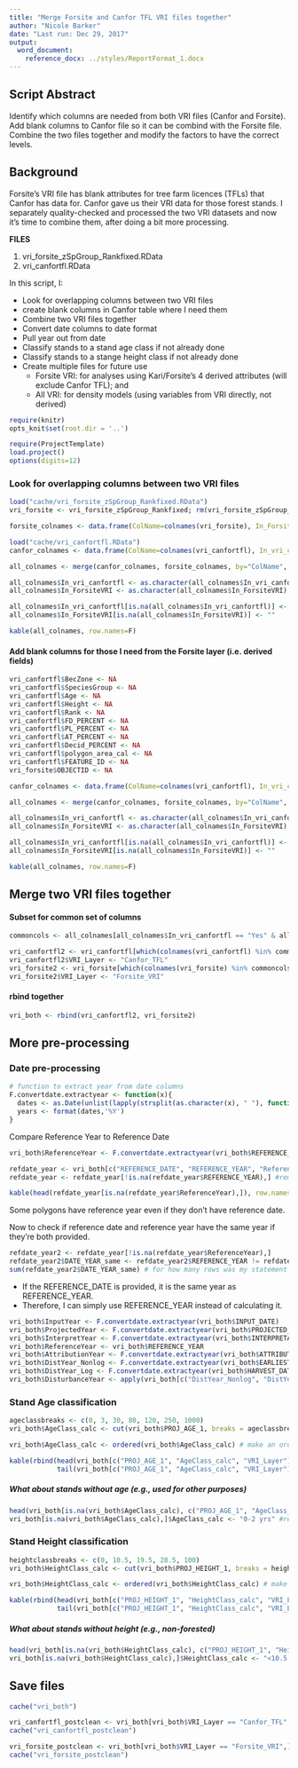 ```yaml
---
title: "Merge Forsite and Canfor TFL VRI files together"
author: "Nicole Barker"
date: "Last run: Dec 29, 2017"
output: 
  word_document:
    reference_docx: ../styles/ReportFormat_1.docx
---
```


## Script Abstract
Identify which columns are needed from both VRI files (Canfor and Forsite). Add blank columns to Canfor file so it can be combind with the Forsite file. Combine the two files together and modify the factors to have the correct levels. 

## Background

Forsite's VRI file has blank attributes for tree farm licences (TFLs) that Canfor has data for. Canfor gave us their VRI data for those forest stands. I separately quality-checked and processed the two VRI datasets and now it's time to combine them, after doing a bit more processing. 

**FILES**

1. vri_forsite_zSpGroup_Rankfixed.RData
2. vri_canfortfl.RData

In this script, I: 

* Look for overlapping columns between two VRI files
* create blank columns in Canfor table where I need them
* Combine two VRI files together
* Convert date columns to date format 
* Pull year out from date
* Classify stands to a stand age class if not already done
* Classify stands to a stange height class if not already done
* Create multiple files for future use 
    * Forsite VRI: for analyses using Kari/Forsite's 4 derived attributes (will exclude Canfor TFL); and
    * All VRI: for density models (using variables from VRI directly, not derived)


``` r
require(knitr)
opts_knit$set(root.dir = '..')
```

``` r
require(ProjectTemplate)
load.project()
options(digits=12)
```

### Look for overlapping columns between two VRI files

``` r
load("cache/vri_forsite_zSpGroup_Rankfixed.RData")
vri_forsite <- vri_forsite_zSpGroup_Rankfixed; rm(vri_forsite_zSpGroup_Rankfixed)

forsite_colnames <- data.frame(ColName=colnames(vri_forsite), In_ForsiteVRI=as.character("Yes"))

load("cache/vri_canfortfl.RData")
canfor_colnames <- data.frame(ColName=colnames(vri_canfortfl), In_vri_canfortfl=as.character("Yes"))
```

``` r
all_colnames <- merge(canfor_colnames, forsite_colnames, by="ColName", all=T)

all_colnames$In_vri_canfortfl <- as.character(all_colnames$In_vri_canfortfl)
all_colnames$In_ForsiteVRI <- as.character(all_colnames$In_ForsiteVRI)

all_colnames$In_vri_canfortfl[is.na(all_colnames$In_vri_canfortfl)] <- ""
all_colnames$In_ForsiteVRI[is.na(all_colnames$In_ForsiteVRI)] <- ""

kable(all_colnames, row.names=F)
```

#### Add blank columns for those I need from the Forsite layer (i.e. derived fields)

``` r
vri_canfortfl$BecZone <- NA                 
vri_canfortfl$SpeciesGroup <- NA
vri_canfortfl$Age <- NA
vri_canfortfl$Height <- NA
vri_canfortfl$Rank <- NA
vri_canfortfl$FD_PERCENT <- NA
vri_canfortfl$PL_PERCENT <- NA
vri_canfortfl$AT_PERCENT <- NA
vri_canfortfl$Decid_PERCENT <- NA
vri_canfortfl$polygon_area_cal <- NA
vri_canfortfl$FEATURE_ID <- NA
vri_forsite$OBJECTID <- NA

canfor_colnames <- data.frame(ColName=colnames(vri_canfortfl), In_vri_canfortfl=as.character("Yes"))

all_colnames <- merge(canfor_colnames, forsite_colnames, by="ColName", all=T)

all_colnames$In_vri_canfortfl <- as.character(all_colnames$In_vri_canfortfl)
all_colnames$In_ForsiteVRI <- as.character(all_colnames$In_ForsiteVRI)

all_colnames$In_vri_canfortfl[is.na(all_colnames$In_vri_canfortfl)] <- ""
all_colnames$In_ForsiteVRI[is.na(all_colnames$In_ForsiteVRI)] <- ""

kable(all_colnames, row.names=F)
```

## Merge two VRI files together

#### Subset for common set of columns
``` r
commoncols <- all_colnames[all_colnames$In_vri_canfortfl == "Yes" & all_colnames$In_ForsiteVRI == "Yes",]$ColName

vri_canfortfl2 <- vri_canfortfl[which(colnames(vri_canfortfl) %in% commoncols)]
vri_canfortfl2$VRI_Layer <- "Canfor_TFL"
vri_forsite2 <- vri_forsite[which(colnames(vri_forsite) %in% commoncols)]
vri_forsite2$VRI_Layer <- "Forsite_VRI"
```

#### rbind together

``` r
vri_both <- rbind(vri_canfortfl2, vri_forsite2)
```

## More pre-processing

### Date pre-processing

``` r
# function to extract year from date columns
F.convertdate.extractyear <- function(x){
  dates <- as.Date(unlist(lapply(strsplit(as.character(x), " "), function(y) {y[1]})), format="%m/%d/%Y")
  years <- format(dates,'%Y')
}
```


Compare Reference Year to Reference Date
``` r
vri_both$ReferenceYear <- F.convertdate.extractyear(vri_both$REFERENCE_DATE) #take year from reference Date if it's available

refdate_year <- vri_both[c("REFERENCE_DATE", "REFERENCE_YEAR", "ReferenceYear")]
refdate_year <- refdate_year[!is.na(refdate_year$REFERENCE_YEAR),] #remove rows where supplied Reference Year is blank

kable(head(refdate_year[is.na(refdate_year$ReferenceYear),]), row.names=F)
```

Some polygons have reference year even if they don't have reference date.

Now to check if reference date and reference year have the same year if they're both provided. 

``` r
refdate_year2 <- refdate_year[!is.na(refdate_year$ReferenceYear),]
refdate_year2$DATE_YEAR_same <- refdate_year2$REFERENCE_YEAR != refdate_year2$ReferenceYear #return true if provided and calculated years are different
sum(refdate_year2$DATE_YEAR_same) # for how many rows was my statement TRUE
```

* If the REFERENCE_DATE is provided, it is the same year as REFERENCE_YEAR.
* Therefore, I can simply use REFERENCE_YEAR instead of calculating it. 

``` r
vri_both$InputYear <- F.convertdate.extractyear(vri_both$INPUT_DATE)
vri_both$ProjectedYear <- F.convertdate.extractyear(vri_both$PROJECTED_DATE)
vri_both$InterpretYear <- F.convertdate.extractyear(vri_both$INTERPRETATION_DATE)
vri_both$ReferenceYear <- vri_both$REFERENCE_YEAR
vri_both$AttributionYear <- F.convertdate.extractyear(vri_both$ATTRIBUTION_BASE_DATE)
vri_both$DistYear_Nonlog <- F.convertdate.extractyear(vri_both$EARLIEST_NONLOGGING_DIST_DATE)
vri_both$DistYear_Log <- F.convertdate.extractyear(vri_both$HARVEST_DATE)
vri_both$DisturbanceYear <- apply(vri_both[c("DistYear_Nonlog", "DistYear_Log")], MARGIN=1, FUN=function(x) {max(x, na.rm=T)}) 
```

### Stand Age classification

``` r
ageclassbreaks <- c(0, 3, 30, 80, 120, 250, 1000)
vri_both$AgeClass_calc <- cut(vri_both$PROJ_AGE_1, breaks = ageclassbreaks, include.lowest = TRUE, labels = c("0-2 yrs", "3-30 yrs", "31-80 yrs", "81-120 yrs", "121-250 yrs", ">250 yrs"))

vri_both$AgeClass_calc <- ordered(vri_both$AgeClass_calc) # make an ordered factor

kable(rbind(head(vri_both[c("PROJ_AGE_1", "AgeClass_calc", "VRI_Layer")]),
            tail(vri_both[c("PROJ_AGE_1", "AgeClass_calc", "VRI_Layer")])))

```

##### What about stands without age (e.g., used for other purposes)

``` r
head(vri_both[is.na(vri_both$AgeClass_calc), c("PROJ_AGE_1", "AgeClass_calc", "Age", "NON_PRODUCTIVE_DESCRIPTOR_CD")])
vri_both[is.na(vri_both$AgeClass_calc),]$AgeClass_calc <- "0-2 yrs" #replace non-forested stands with 0-2 years
```

### Stand Height classification

``` r
heightclassbreaks <- c(0, 10.5, 19.5, 28.5, 100)
vri_both$HeightClass_calc <- cut(vri_both$PROJ_HEIGHT_1, breaks = heightclassbreaks, include.lowest = TRUE, labels = c("<10.5 m", "10.5-19.4 m", "19.5-28.4 m", "> 28.5 m"))

vri_both$HeightClass_calc <- ordered(vri_both$HeightClass_calc) # make an ordered factor

kable(rbind(head(vri_both[c("PROJ_HEIGHT_1", "HeightClass_calc", "VRI_Layer")]),
            tail(vri_both[c("PROJ_HEIGHT_1", "HeightClass_calc", "VRI_Layer")])))
```

##### What about stands without height (e.g., non-forested)

``` r
head(vri_both[is.na(vri_both$HeightClass_calc), c("PROJ_HEIGHT_1", "HeightClass_calc", "Height", "NON_PRODUCTIVE_DESCRIPTOR_CD")])
vri_both[is.na(vri_both$HeightClass_calc),]$HeightClass_calc <- "<10.5 m" #replace non-forested stands with < 10.5 m
```

## Save files

``` r
cache("vri_both")

vri_canfortfl_postclean <- vri_both[vri_both$VRI_Layer == "Canfor_TFL",]
cache("vri_canfortfl_postclean")

vri_forsite_postclean <- vri_both[vri_both$VRI_Layer == "Forsite_VRI",]
cache("vri_forsite_postclean")
```
